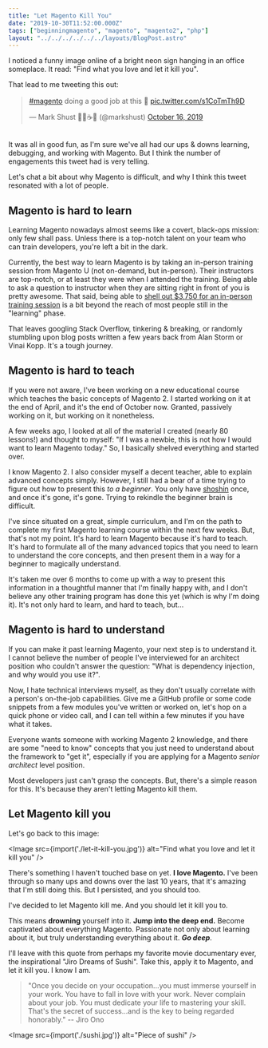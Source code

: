 ```yaml
---
title: "Let Magento Kill You"
date: "2019-10-30T11:52:00.000Z"
tags: ["beginningmagento", "magento", "magento2", "php"]
layout: "../../../../../../layouts/BlogPost.astro"
---
```



I noticed a funny image online of a bright neon sign hanging in an office someplace. It read: "Find what you love and let it kill you".

That lead to me tweeting this out:

<div style="margin: 1rem auto 2rem; max-width: 100%; width: 500px;">
    <blockquote class="twitter-tweet"><p lang="en" dir="ltr"><a href="https://twitter.com/hashtag/magento?src=hash&amp;ref_src=twsrc%5Etfw">#magento</a> doing a good job at this 🤣 <a href="https://t.co/s1CoTmTh9D">pic.twitter.com/s1CoTmTh9D</a></p>&mdash; Mark Shust 👨‍🏫☕️🚀 (@markshust) <a href="https://twitter.com/markshust/status/1184561446195204096?ref_src=twsrc%5Etfw">October 16, 2019</a></blockquote>
    <script async src="https://platform.twitter.com/widgets.js" charset="utf-8"></script>
</div>

It was all in good fun, as I'm sure we've all had our ups & downs learning, debugging, and working with Magento. But I think the number of engagements this tweet had is very telling.

Let's chat a bit about why Magento is difficult, and why I think this tweet resonated with a lot of people.

## Magento is hard to learn

Learning Magento nowadays almost seems like a covert, black-ops mission: only few shall pass. Unless there is a top-notch talent on your team who can train developers, you're left a bit in the dark.

Currently, the best way to learn Magento is by taking an in-person training session from Magento U (not on-demand, but in-person). Their instructors are top-notch, or at least they were when I attended the training. Being able to ask a question to instructor when they are sitting right in front of you is pretty awesome. That said, being able to <a href="https://u.magento.com/magento-2-development-essentials" target="_blank">shell out $3,750 for an in-person training session</a> is a bit beyond the reach of most people still in the "learning" phase.

That leaves googling Stack Overflow, tinkering & breaking, or randomly stumbling upon blog posts written a few years back from Alan Storm or Vinai Kopp. It's a tough journey.

## Magento is hard to teach

If you were not aware, I've been working on a new educational course which teaches the basic concepts of Magento 2. I started working on it at the end of April, and it's the end of October now. Granted, passively working on it, but working on it nonetheless.

A few weeks ago, I looked at all of the material I created (nearly 80 lessons!) and thought to myself: "If I was a newbie, this is not how I would want to learn Magento today." So, I basically shelved everything and started over.

I know Magento 2. I also consider myself a decent teacher, able to explain advanced concepts simply. However, I still had a bear of a time trying to figure out how to present this *to a beginner*. You only have <a href="https://en.wikipedia.org/wiki/Shoshin" target="_blank">shoshin</a> once, and once it's gone, it's gone. Trying to rekindle the beginner brain is difficult.

I've since situated on a great, simple curriculum, and I'm on the path to complete my first Magento learning course within the next few weeks. But, that's not my point. It's hard to learn Magento because it's hard to teach. It's hard to formulate all of the many advanced topics that you need to learn to understand the core concepts, and then present them in a way for a beginner to magically understand.

It's taken me over 6 months to come up with a way to present this information in a thoughtful manner that I'm finally happy with, and I don't believe any other training program has done this yet (which is why I'm doing it). It's not only hard to learn, and hard to teach, but...

## Magento is hard to understand

If you can make it past learning Magento, your next step is to understand it. I cannot believe the number of people I've interviewed for an architect position who couldn't answer the question: "What is dependency injection, and why would you use it?". 

Now, I hate technical interviews myself, as they don't usually correlate with a person's on-the-job capabilities. Give me a GitHub profile or some code snippets from a few modules you've written or worked on, let's hop on a quick phone or video call, and I can tell within a few minutes if you have what it takes.

Everyone wants someone with working Magento 2 knowledge, and there are some "need to know" concepts that you just need to understand about the framework to "get it", especially if you are applying for a Magento *senior architect* level position.

Most developers just can't grasp the concepts. But, there's a simple reason for this. It's because they aren't letting Magento kill them.

## Let Magento kill you

Let's go back to this image:

<Image src={import('./let-it-kill-you.jpg')} alt="Find what you love and let it kill you" />

There's something I haven't touched base on yet. **I love Magento.** I've been through so many ups and downs over the last 10 years, that it's amazing that I'm still doing this. But I persisted, and you should too.

I've decided to let Magento kill me. And you should let it kill you to.

This means **drowning** yourself into it. **Jump into the deep end.** Become captivated about everything Magento. Passionate not only about learning about it, but truly understanding everything about it. ***Go deep***.

I'll leave with this quote from perhaps my favorite movie documentary ever, the inspirational "Jiro Dreams of Sushi". Take this, apply it to Magento, and let it kill you. I know I am.

> "Once you decide on your occupation...you must immerse yourself in your work. You have to fall in love with your work. Never complain about your job. You must dedicate your life to mastering your skill. That's the secret of success...and is the key to being regarded honorably." -- Jiro Ono

<Image src={import('./sushi.jpg')} alt="Piece of sushi" />
